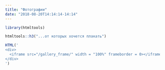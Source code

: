 ```yaml
---
title: "Фотографии"
date: "2018-08-20T14:14:14-14:14"
---
```


```r
library(htmltools)

htmltools::h3("...от которых хочется плакать")
```

```r

HTML('
<div>
  <iframe src="/gallery_frame/" width = "100%" frameborder = 0></iframe>
</div>
')

```

